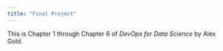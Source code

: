 ---
title: "Final Project"
---

This is Chapter 1 through Chapter 6 of *DevOps for Data Science* by Alex Gold.
